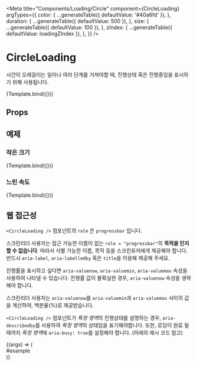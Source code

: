 
<Meta
  title="Components/Loading/Circle"
  component={CircleLoading}
  argTypes={{
    color: {
      ...generateTable({ defaultValue: '#40a6fd' }),
    },
    duration: {
      ...generateTable({ defaultValue: 500 }),
    },
    size: {
      ...generateTable({ defaultValue: 100 }),
    },
    zIndex: {
      ...generateTable({ defaultValue: loadingZIndex }),
    },
  }}
/>


# CircleLoading

시간이 오래걸리는 일이나 여러 단계를 거쳐야할 때, 진행상태 혹은 진행중임을 표시하기 위해 사용됩니다.

<Canvas>
  <Story name="default">{Template.bind({})}</Story>
</Canvas>

## Props

<ArgsTable story="default" />

## 예제

### 작은 크기

<Canvas>
  <Story name="small" args={{ size: 50 }}>
    {Template.bind({})}
  </Story>
</Canvas>

### 느린 속도

<Canvas>
  <Story name="slow" args={{ duration: 1600 }}>
    {Template.bind({})}
  </Story>
</Canvas>

## 웹 접근성

`<CircleLoading />` 컴포넌트의 `role` 은 `progressbar` 입니다.

스크린리더 사용자는 접근 가능한 이름이 없는 `role = "progressbar"`의 **목적을 인지할 수 없습니다**.
따라서 식별 가능한 이름, 목적 등을 스크린유저에게 제공해야 합니다. 반드시 `aria-label`, `aria-labelledby` 혹은 `title`을 이용해 제공해 주세요.

진행률을 표시하고 싶다면 `aria-valuenow`, `aria-valuemin`, `aria-valuemax` 속성을 사용하여 나타낼 수 있습니다.
진행률 값이 불확실한 경우, `aria-valuenow` 속성을 생략해야 합니다.

스크린리더 사용자는 `aria-valuenow`를 `aria-valuemin`과 `aria-valuemax` 사이의 값을 계산하여, 백분율(%)로 제공받습니다.

`<CircleLoading />` 컴포넌트가 *특정 영역*의 진행상태를 설명하는 경우, `aria-describedby`를 사용하여 *특정 영역*의 상태임을 표기해야합니다.
또한, 로딩이 완료 될 때까지 *특정 영역*에 `aria-busy: true`를 설정해야 합니다. (아래의 예시 코드 참고)

<Canvas withSource="open">
  <Story name="accessibility" args={{ 'aria-labelledby': 'example', 'aria-describedby': 'example' }}>
    {(args) => (
      <div>
        <CircleLoading {...args} />
        <Badge id="example" aria-busy={true}>
          #example
        </Badge>
      </div>
    )}
  </Story>
</Canvas>
